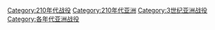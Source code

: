 [[Category:210年代战役|Category:210年代战役]]
[[Category:210年代亚洲|Category:210年代亚洲]]
[[Category:3世纪亚洲战役|Category:3世纪亚洲战役]]
[[Category:各年代亚洲战役|Category:各年代亚洲战役]]